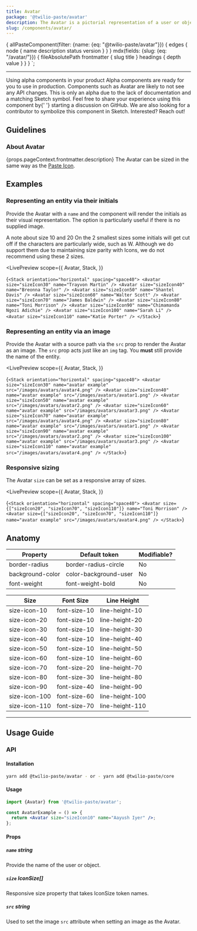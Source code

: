```yaml
---
title: Avatar
package: '@twilio-paste/avatar'
description: The Avatar is a pictorial representation of a user or object 👩‍🎤. It can display the initials of that entity or an image.
slug: /components/avatar/
---
```



  {
    allPasteComponent(filter: {name: {eq: "@twilio-paste/avatar"}}) {
      edges {
        node {
          name
          description
          status
          version
        }
      }
    }
    mdx(fields: {slug: {eq: "/avatar/"}}) {
      fileAbsolutePath
      frontmatter {
        slug
        title
      }
      headings {
        depth
        value
      }
    }
  }
`;

<ComponentHeader
  name={props.pageContext.frontmatter.title}
  categoryRoute={SidebarCategoryRoutes.COMPONENTS}
  githubUrl="https://github.com/twilio-labs/paste/tree/main/packages/paste-core/components/avatar"
  storybookUrl="https://twilio-labs.github.io/paste/?path=/story/components-avatar--default"
  data={props.data.allPasteComponent.edges}
/>

---

<contentwrapper>

<PageAside data={props.data.mdx} />

<content>

<Callout>
  <CalloutTitle>Using alpha components in your product</CalloutTitle>
  <CalloutText>
    Alpha components are ready for you to use in production. Components such as Avatar are likely to not see any API
    changes. This is only an alpha due to the lack of documentation and a matching Sketch symbol. Feel free to share
    your experience using this component by{' '}
    <Anchor href="https://github.com/twilio-labs/paste/discussions/new">starting a discussion on GitHub</Anchor>. We are
    also looking for a contributor to symbolize this component in Sketch. Interested? Reach out!
  </CalloutText>
</Callout>

## Guidelines

### About Avatar

<p>{props.pageContext.frontmatter.description} The Avatar can be sized in the same way as the <a href="/icons">Paste Icon</a>.</p>

## Examples

### Representing an entity via their initials

Provide the Avatar with a `name` and the component will render the initials as their visual representation. The option is particularly useful if there is no supplied image.

<Callout>
  <CalloutTitle>A note about size 10 and 20</CalloutTitle>
  <CalloutText>
    On the 2 smallest sizes some initials will get cut off if the characters are particularly wide, such as W. Although
    we do support them due to maintaining size parity with Icons, we do not recommend using these 2 sizes.
  </CalloutText>
</Callout>

<LivePreview
  scope={{
    Avatar,
    Stack,
  }}
>
  {`<Stack orientation="horizontal" spacing="space40">
  <Avatar size="sizeIcon30" name="Trayvon Martin" />
  <Avatar size="sizeIcon40" name="Breonna Taylor" />
  <Avatar size="sizeIcon50" name="Shantel Davis" />
  <Avatar size="sizeIcon60" name="Walter Scott" />
  <Avatar size="sizeIcon70" name="James Baldwin" />
  <Avatar size="sizeIcon80" name="Toni Morrison" />
  <Avatar size="sizeIcon90" name="Chimamanda Ngozi Adichie" />
  <Avatar size="sizeIcon100" name="Sarah Li" />
  <Avatar size="sizeIcon110" name="Katie Porter" />
</Stack>`}
</LivePreview>

### Representing an entity via an image

Provide the Avatar with a source path via the `src` prop to render the Avatar as an image. The `src` prop acts just like an `img` tag. You **must** still provide the name of the entity.

<LivePreview
  scope={{
    Avatar,
    Stack,
  }}
>
  {`<Stack orientation="horizontal" spacing="space40">
  <Avatar size="sizeIcon30" name="avatar example" src="/images/avatars/avatar4.png" />
  <Avatar size="sizeIcon40" name="avatar example" src="/images/avatars/avatar1.png" />
  <Avatar size="sizeIcon50" name="avatar example" src="/images/avatars/avatar2.png" />
  <Avatar size="sizeIcon60" name="avatar example" src="/images/avatars/avatar3.png" />
  <Avatar size="sizeIcon70" name="avatar example" src="/images/avatars/avatar4.png" />
  <Avatar size="sizeIcon80" name="avatar example" src="/images/avatars/avatar1.png" />
  <Avatar size="sizeIcon90" name="avatar example" src="/images/avatars/avatar2.png" />
  <Avatar size="sizeIcon100" name="avatar example" src="/images/avatars/avatar3.png" />
  <Avatar size="sizeIcon110" name="avatar example" src="/images/avatars/avatar4.png" />
</Stack>`}
</LivePreview>

### Responsive sizing

The Avatar `size` can be set as a responsive array of sizes.

<LivePreview
  scope={{
    Avatar,
    Stack,
  }}
>
  {`<Stack orientation="horizontal" spacing="space40">
  <Avatar
    size={["sizeIcon20", "sizeIcon70", "sizeIcon110"]}
    name="Toni Morrison"
  />
  <Avatar
    size={["sizeIcon20", "sizeIcon70", "sizeIcon110"]}
    name="avatar example"
    src="/images/avatars/avatar4.png"
  />
</Stack>`}
</LivePreview>

## Anatomy

| Property         | Default token         | Modifiable? |
| ---------------- | --------------------- | ----------- |
| border-radius    | border-radius-circle  | No          |
| background-color | color-background-user | No          |
| font-weight      | font-weight-bold      | No          |

| Size          | Font Size    | Line Height     |
| ------------- | ------------ | --------------- |
| size-icon-10  | font-size-10 | line-height-10  |
| size-icon-20  | font-size-10 | line-height-20  |
| size-icon-30  | font-size-10 | line-height-30  |
| size-icon-40  | font-size-10 | line-height-40  |
| size-icon-50  | font-size-10 | line-height-50  |
| size-icon-60  | font-size-10 | line-height-60  |
| size-icon-70  | font-size-20 | line-height-70  |
| size-icon-80  | font-size-30 | line-height-80  |
| size-icon-90  | font-size-40 | line-height-90  |
| size-icon-100 | font-size-60 | line-height-100 |
| size-icon-110 | font-size-70 | line-height-110 |

---

## Usage Guide

### API

#### Installation

```bash
yarn add @twilio-paste/avatar - or - yarn add @twilio-paste/core
```

#### Usage

```jsx
import {Avatar} from '@twilio-paste/avatar';

const AvatarExample = () => {
  return <Avatar size="sizeIcon10" name="Aayush Iyer" />;
};
```

#### Props

##### `name` string

Provide the name of the user or object.

##### `size` IconSize[]

Responsive size property that takes IconSize token names.

##### `src` string

Used to set the image `src` attribute when setting an image as the Avatar.

<ChangelogRevealer>
  <Changelog />
</ChangelogRevealer>

</content>

</contentwrapper>
